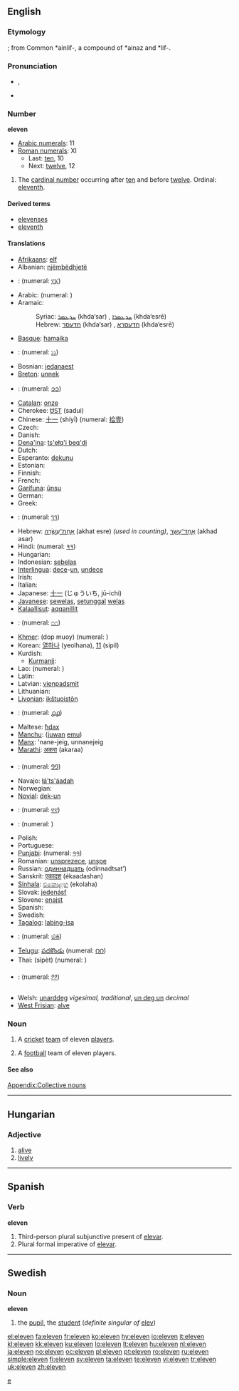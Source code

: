 {{wikipedia}}
==English==

===Etymology===
{{etyl|ang}} {{term|endleofan|lang=ang}}; from Common {{etyl|gem}} *ainlif-, a compound of *ainaz and *lif-.

===Pronunciation===
* {{a|UK}} {{IPA|/ɪˈlɛvən/|/əˈlɛvən/}}, {{SAMPA|/I"lEv@n/|/@"lEv@n/}}
* {{audio|en-us-eleven.ogg|Audio (US)}}

===Number===
'''eleven'''

* [[w:Arabic numerals|Arabic numerals]]: 11
* [[w:Roman numerals|Roman numerals]]: XI
** Last: [[ten]], 10
** Next: [[twelve]], 12

# The [[cardinal number]] occurring after [[ten]] and before [[twelve]]. Ordinal: [[eleventh]].

====Derived terms====
* [[elevenses]]
* [[eleventh]]

====Translations====
{{trans-top|the cardinal number occurring after ten and before twelve}}
* [[Afrikaans]]: [[elf]]
* Albanian: [[njëmbëdhjetë]]
* {{trreq|Amharic}}: (numeral: [[፲፩]])
* Arabic: {{Arab|[[احدى عشر]]}} {{IPAchar|(’éħda ʕáshar)}} (numeral: {{Arab|[[١١]]}})
* Aramaic:
*: Syriac: [[ܚܕܥܣܪ]] (khda‘sar) {{m}}, [[ܚܕܥܣܪܐ]] (khda‘esrē) {{f}}
*: Hebrew: [[חדעסר]] (khda‘sar) {{m}}, [[חדעסרא]] (khda‘esrē) {{f}}
* [[Basque]]: [[hamaika]]
* {{trreq|Bengali}}: (numeral: [[১১]])
* Bosnian: [[jedanaest]]
* [[Breton]]: [[unnek]]
* {{trreq|Burmese}}: (numeral: [[၁၁]])
* [[Catalan]]: [[onze]]
* Cherokee: [[ᏌᏚᎢ]] (sadui)
* Chinese: [[十一]] (shíyī) (numeral: [[拾壹]])
* Czech: {{t-|cs|jedenáct}}
* Danish: {{t+|da|elleve}}
* [[Dena'ina]]: [[ts'ełq'i beq'di]]
* Dutch: {{t+|nl|elf}}
* Esperanto: [[dekunu]]
* Estonian: {{t-|et|üksteist}}
* Finnish: {{t+|fi|yksitoista}}
* French: {{t+|fr|onze}}
* [[Garífuna]]: [[ûnsu]]
* German: {{t+|de|elf}}
* Greek: {{t+|el|έντεκα|tr=éndeka|sc=Grek}}
* {{trreq|Gujarati}}: (numeral: [[૧૧]])
* Hebrew: [[אחת עשרה|אַחַת־עֶשְׂרֵה]] (akhat esre) {{f}} ''(used in counting)'', [[אחד עשר|אַחַד־עָשָׂר]] (akhad asar) {{m}}
* Hindi: {{t+|hi|ग्यारह|tr=gyārah}} (numeral: [[११]])
* Hungarian: {{t+|hu|tizenegy}}
* Indonesian: [[sebelas]]
* [[Interlingua]]: [[dece]]-[[un]], [[undece]]
* Irish: {{t+|ga|aon déag|xs=Irish}}
* Italian: {{t+|it|undici}}
* Japanese: [[十一]] (じゅういち, jū-ichi)
* [[Javanese]]: [[sewelas]], [[setunggal]] [[welas]]
* [[Kalaallisut]]: [[aqqanillit]]
* {{trreq|Kannada}}: (numeral: [[೧೧]])
{{trans-mid}}
* [[Khmer]]: {{Khmr|[[ដប់‌មួយ]]}} (dop muoy) (numeral: {{Khmr|[[១១]]}})
* Korean: [[열하나]] (yeolhana), [[11]] (sipil)
* Kurdish:
** [[Kurmanji]]: {{t|ku|yazde}}
* Lao: {{t|lo|ສິບເອັດ|tr=sip-'et|sc=Laoo}} (numeral: {{Laoo|[[໑໑]]}})
* Latin: {{t+|la|undecim|alt=ūndecim}}
* Latvian: [[vienpadsmit]]
* Lithuanian: {{t+|lt|vienuolika|f|xs=Lithuanian}}
* [[Livonian]]: [[ikštuoistõn]]
* {{trreq|Malayalam}}: (numeral: [[൧൧]])
* Maltese: [[ħdax]]
* [[Manchu]]: ([[juwan]] [[emu]])
* [[Manx]]: 'nane-jeig, unnanejeig
* [[Marathi]]: [[अकरा]] (akaraa)
* {{trreq|Mongolian}}: (numeral: [[᠑᠑]])
* Navajo: [[łá'ts'áadah]]
* Norwegian: {{t+|no|elleve}}
* [[Novial]]: [[dek-un]]
* {{trreq|Oriya}}: (numeral: [[୧୧]])
* {{trreq|Persian}}: (numeral: {{fa-Arab|[[۱۱]]}})
* Polish: {{t+|pl|jedenaście}}
* Portuguese: {{t+|pt|onze}}
* [[Punjabi]]: {{t+|pa|ਗਿਆਰਾਂ}} (numeral: [[੧੧]])
* Romanian: [[unsprezece]], [[unşpe]] {{italbrac|informal}}
* Russian: [[одиннадцать]] (odínnadtsat’)
* Sanskrit: [[एकादश]] (ékaadashan)
* [[Sinhala]]: [[එකොළහ]] (ekolaha)
* Slovak: [[jedenásť]]
* Slovene: [[enajst]]
* Spanish: {{t+|es|once}}
* Swedish: {{t+|sv|elva}}
* [[Tagalog]]: [[labing-isa]]
* {{trreq|Tamil}}: (numeral: [[௰௧]])
* [[Telugu]]: [[పదకొండు]] (numeral: [[౧౧]])
* Thai: {{Thai|[[สิบเอ็ด]]}} (sìpèt) (numeral: {{Thai|[[๑๑]]}})
* {{trreq|Tibetan}}: (numeral: [[༡༡]])
* Welsh: [[unarddeg]] ''vigesimal, traditional'', [[un deg un]] ''decimal''
* [[West Frisian]]: [[alve]]
{{trans-bottom}}

===Noun===
{{en-noun}}

# {{cricket}} A [[cricket]] [[team]] of eleven [[player]]s.
# {{football}} A [[football]] team of eleven players.

====See also====
[[Appendix:Collective nouns]]

----

==Hungarian==

===Adjective===
{{hu-adj|ebb}}

# [[alive]]
# [[lively]]

----
==Spanish==
===Verb===
'''eleven'''
#Third-person plural subjunctive present of [[elevar]].
#Plural formal imperative of [[elevar]].
----
==Swedish==

===Noun===
'''eleven'''

# the [[pupil]], the [[student]] (''definite singular of'' [[elev]])

[[Category:Cardinal numbers|e]]

[[el:eleven]]
[[fa:eleven]]
[[fr:eleven]]
[[ko:eleven]]
[[hy:eleven]]
[[io:eleven]]
[[it:eleven]]
[[kl:eleven]]
[[kk:eleven]]
[[ku:eleven]]
[[lo:eleven]]
[[lt:eleven]]
[[hu:eleven]]
[[nl:eleven]]
[[ja:eleven]]
[[no:eleven]]
[[oc:eleven]]
[[pl:eleven]]
[[pt:eleven]]
[[ro:eleven]]
[[ru:eleven]]
[[simple:eleven]]
[[fi:eleven]]
[[sv:eleven]]
[[ta:eleven]]
[[te:eleven]]
[[vi:eleven]]
[[tr:eleven]]
[[uk:eleven]]
[[zh:eleven]]